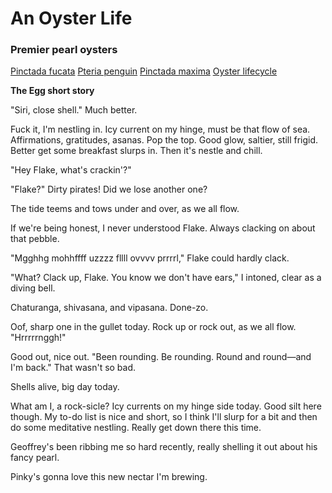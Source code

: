 # An Oyster Life

### Premier pearl oysters
[Pinctada fucata](https://en.m.wikipedia.org/wiki/Pinctada_fucata)
[Pteria penguin](https://en.m.wikipedia.org/wiki/Pteria_penguin)
[Pinctada maxima](https://en.m.wikipedia.org/wiki/Pinctada_maxima)
[Oyster lifecycle](http://hatchery.hpl.umces.edu/oysters/oysters-life-cycle/)

**The Egg short story**

"Siri, close shell." Much better.

Fuck it, I'm nestling in. Icy current on my hinge, must be that flow of sea. Affirmations, gratitudes, asanas. Pop the top. Good glow, saltier, still frigid. Better get some breakfast slurps in. Then it's nestle and chill.

"Hey Flake, what's crackin'?"

"Flake?" Dirty pirates! Did we lose another one?

The tide teems and tows under and over, as we all flow.

If we're being honest, I never understood Flake. Always clacking on about that pebble.

"Mgghhg mohhffff uzzzz fllll ovvvv prrrrl," Flake could hardly clack.

"What? Clack up, Flake. You know we don't have ears," I intoned, clear as a diving bell.

Chaturanga, shivasana, and vipasana. Done-zo.

Oof, sharp one in the gullet today. Rock up or rock out, as we all flow. "Hrrrrrnggh!"

Good out, nice out. "Been rounding. Be rounding. Round and round—and I'm back." That wasn't so bad.

Shells alive, big day today.



What am I, a rock-sicle? Icy currents on my hinge side today. Good silt here though. My to-do list is nice and short, so I think I'll slurp for a bit and then do some meditative nestling. Really get down there this time.

Geoffrey's been ribbing me so hard recently, really shelling it out about his fancy pearl.

Pinky's gonna love this new nectar I'm brewing.